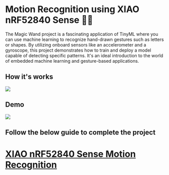 # Motion Recognition using XIAO nRF52840 Sense 🕺💃

The Magic Wand project is a fascinating application of TinyML where you can use machine learning to recognize hand-drawn gestures such as letters or shapes. By utilizing onboard sensors like an accelerometer and a gyroscope, this project demonstrates how to train and deploy a model capable of detecting specific patterns. It's an ideal introduction to the world of embedded machine learning and gesture-based applications.

##  How it's works
![](https://workshop.makergram.com/assets/images/MagicWand.drawio-853869774e45f4f778e452542e5ceed5.png)

## Demo
![](https://workshop.makergram.com/assets/images/demo-431d2ca29653d6cf840e938ebd00223f.gif)


## Follow the below guide to complete the project
# [XIAO nRF52840 Sense Motion Recognition](https://workshop.makergram.com/docs/tiny-ml-workshop/magicWand)

